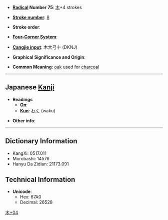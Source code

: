 * '''[[Wiktionary:Chinese radical index| Radical]] Number 75''': [[Wiktionary:Chinese radical index 木|木]]+4 strokes

* '''[[Wiktionary:Chinese total strokes index|Stroke number]]''': [[Wiktionary:Chinese total strokes index 8|8]]

* '''Stroke order''': 

* '''[[Wiktionary:Chinese four corner index|Four-Corner System]]''': 

* '''[[Wiktionary:Chinese Cangjie index|Cangjie input]]''': 木大弓十 (DKNJ)

* '''Graphical Significance and Origin''': 

* '''Common Meaning''': [[oak]] used for [[charcoal]]

----

== Japanese [[Kanji]] ==

* '''Readings'''
** '''[[On]]''': 
** '''[[Kun]]''': [[わく]] (waku)

* '''Other info''':

----

== Dictionary Information ==

* KangXi: 0517.011
* Morobashi: 14576
* Hanyu Da Zidian: 21173.091

== Technical Information ==

* '''Unicode''':
** Hex: 67A0
** Decimal: 26528

[[Category:Japanese-only CJKV Characters|木+04]]